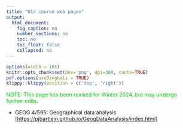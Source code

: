 ```yaml
---
title: "Old course web pages"
output: 
  html_document:
    fig_caption: no
    number_sections: no
    toc: no
    toc_float: false
    collapsed: no
---
```


```r
options(width = 105)
knitr::opts_chunk$set(dev='png', dpi=300, cache=TRUE)
pdf.options(useDingbats = TRUE)
klippy::klippy(position = c('top', 'right'))
```

<p><span style="color: #00cc00;">NOTE:  This page has been revised for Winter 2024, but may undergo further edits.</span></p>

- GEOG 4/595: Geographical data analysis  
[[https://pjbartlein.github.io/GeogDataAnalysis/index.html]](https://pjbartlein.github.io/GeogDataAnalysis/index.html)